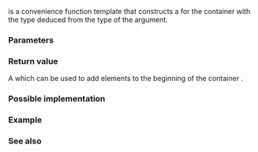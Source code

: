 {{cpp/title|front_inserter}}
{{cpp/iterator/navbar}}
{{ddcl|header=iterator|notes={{mark constexpr since c++20}}|
template&lt; class Container &gt;
std::front_insert_iterator&lt;Container&gt; front_inserter( Container&amp; c );
}}

{{tt|front_inserter}} is a convenience function template that constructs a {{lc|std::front_insert_iterator}} for the container {{c|c}} with the type deduced from the type of the argument.

===Parameters===
{{par begin}}
{{par|c|container that supports a {{tt|push_front}} operation}}
{{par end}}

===Return value===
A {{lc|std::front_insert_iterator}} which can be used to add elements to the beginning of the container {{c|c}}.

===Possible implementation===
{{eq fun|1=
template&lt;class Container&gt;
std::front_insert_iterator&lt;Container&gt; front_inserter( Container&amp; c )
{
    return std::front_insert_iterator&lt;Container&gt;(c);
}
}}

===Example===
{{example
|code=
#include &lt;algorithm&gt;
#include &lt;deque&gt;
#include &lt;iostream&gt;
#include &lt;iterator&gt;
#include &lt;vector&gt;

int main()
{
    std::vector&lt;int&gt; v{1, 2, 3, 4, 5};
    std::deque&lt;int&gt; d;
    std::copy(v.begin(), v.end(), std::front_inserter(d));
    for (int n : d)
        std::cout &lt;&lt; n &lt;&lt; ' ';
    std::cout &lt;&lt; '\n';
}
|output=
5 4 3 2 1 
}}

===See also===
{{dsc begin}}
{{dsc inc|cpp/iterator/dsc front_insert_iterator}}
{{dsc inc|cpp/iterator/dsc back_inserter}}
{{dsc inc|cpp/iterator/dsc inserter}}
{{dsc end}}

{{langlinks|de|es|fr|it|ja|pt|ru|zh}}